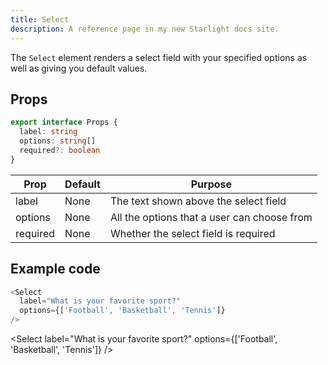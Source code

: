 ```yaml
---
title: Select
description: A reference page in my new Starlight docs site.
---
```



The `Select` element renders a select field with your specified options as well as giving you default values.

## Props

```ts
export interface Props {
  label: string
  options: string[]
  required?: boolean
}
```
| Prop | Default | Purpose |
| ----------- | ----------- | ----------- |
| label | None | The text shown above the select field |
| options | None | All the options that a user can choose from |
| required | None | Whether the select field is required |

## Example code
```js
<Select 
  label="What is your favorite sport?" 
  options={['Football', 'Basketball', 'Tennis']} 
/>
```

<Select 
  label="What is your favorite sport?" 
  options={['Football', 'Basketball', 'Tennis']} 
/>